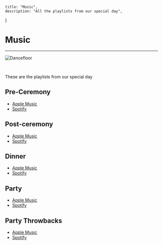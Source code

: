     title: "Music",
    description: "All the playlists from our special day",
}

# Music
---

![Dancefloor](/images/AfterlightImage.jpeg)

<br/>

These are the playlists from our special day

## Pre-Ceremony

- [Apple Music](https://music.apple.com/gb/playlist/wedding-pre-ceremony/pl.u-LAevSLAKgg)
- [Spotify](#)

## Post-ceremony

- [Apple Music](https://music.apple.com/gb/playlist/wedding-post-ceremony/pl.u-ZXj1syXGdd)
- [Spotify](#)

## Dinner
- [Apple Music](https://music.apple.com/gb/playlist/wedding-dinner/pl.u-RXj2udXW99)
- [Spotify](#)

## Party
- [Apple Music](https://music.apple.com/gb/playlist/wedding-party/pl.u-6NZyCM9poo)
- [Spotify](https://open.spotify.com/playlist/2VoOzLIOep0if2xrbgk79o?si=I9gKwd1zSJyVdaMMF6WpDg&pi=e-Butzp2iqQl6N)

## Party Throwbacks
- [Apple Music](https://music.apple.com/gb/playlist/wedding-party-throwbacks/pl.u-9NAeI2WVlMb)
- [Spotify](https://open.spotify.com/playlist/17K5SwsIU1ituTeWKJGbff?si=p1dFGO1yTpuRdcfm9k-KLA&pi=e-K09fVTrYQWST)
